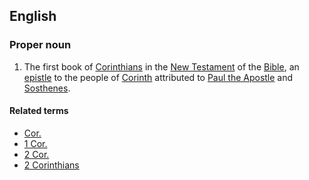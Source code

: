 {{book of the Bible|First Epistle to the Corinthians}}

==English==
===Proper noun===
{{en-proper noun}}
# {{biblical}} The first book of [[Corinthians]] in the [[New Testament]] of the [[Bible]], an [[epistle]] to the people of [[w:Corinth|Corinth]] attributed to [[w:Paul the Apostle|Paul the Apostle]] and [[w:Sosthenes|Sosthenes]].

====Related terms====
*[[Cor.]]
*[[1 Cor.]]
*[[2 Cor.]]
*[[2 Corinthians]]